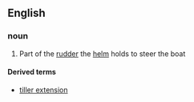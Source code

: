 ==English==
===noun===
# {{nautical}} Part of the [[rudder]] the [[helm]] holds to steer the boat
====Derived terms==== 
*[[tiller extension]]